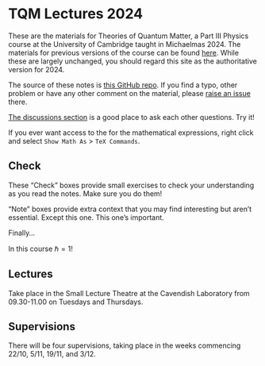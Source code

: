 # TQM Lectures 2024 {.unnumbered}

These are the materials for Theories of Quantum Matter, a Part III Physics course at the University of Cambridge taught in Michaelmas 2024. The materials for previous versions of the course can be found [here](https://austen.uk/courses/). While these are largely unchanged, you should regard this site as the authoritative version for 2024.

The source of these notes is [this GitHub repo](https://github.com/AustenLamacraft/tqm-quarto). If you find a typo, other problem or have any other comment on the material, please [raise an issue](https://github.com/AustenLamacraft/tqm-quarto/issues) there.

[The discussions section](https://github.com/AustenLamacraft/tqm-quarto/discussions/) is a good place to ask each other questions. Try it!

If you ever want access to the  for the mathematical expressions, right click and select `Show Math As` > `TeX Commands`.


::: {.callout-tip}
## Check

These "Check" boxes provide small exercises to check your understanding as you read the notes. Make sure you do them!

:::

::: {.callout-note}

"Note" boxes provide extra context that you may find interesting but aren't essential. Except this one. This one's important.

:::

Finally...

::: {.callout-warning}

In this course $\hbar = 1$!

:::

## Lectures {.unnumbered}

Take place in the Small Lecture Theatre at the Cavendish Laboratory from 09.30-11.00 on Tuesdays and Thursdays.

## Supervisions {.unnumbered}

There will be four supervisions, taking place in the weeks commencing 22/10, 5/11, 19/11, and 3/12.


